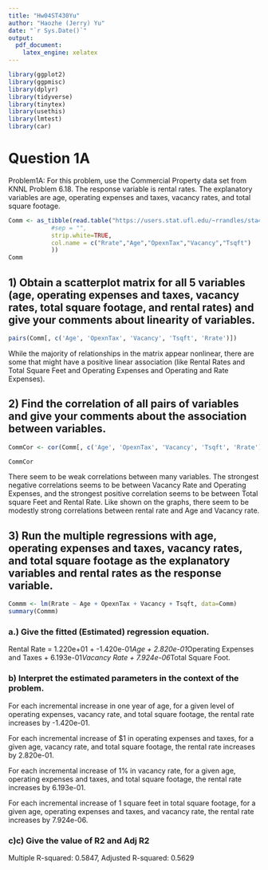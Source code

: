 ```yaml
---
title: "Hw04ST430Yu"
author: "Haozhe (Jerry) Yu"
date: "`r Sys.Date()`"
output: 
  pdf_document:
    latex_engine: xelatex
---
```


```r
library(ggplot2)
library(ggpmisc)
library(dplyr)
library(tidyverse)
library(tinytex)
library(usethis)
library(lmtest)
library(car)
```

# Question 1A

Problem1A: For this problem, use the Commercial Property data set from KNNL Problem 6.18. The response variable is rental rates. The explanatory variables are age, operating expenses and taxes, vacancy rates, and total square footage.


```r
Comm <- as_tibble(read.table("https://users.stat.ufl.edu/~rrandles/sta4210/Rclassnotes/data/textdatasets/KutnerData/Chapter%20%206%20Data%20Sets/CH06PR18.txt", 
            #sep = "", 
            strip.white=TRUE,
            col.name = c("Rrate","Age","OpexnTax","Vacancy","Tsqft")
            ))
Comm
```


## 1) Obtain a scatterplot matrix for all 5 variables (age, operating expenses and taxes, vacancy rates, total square footage, and rental rates) and give your comments about linearity of variables.


```r
pairs(Comm[, c('Age', 'OpexnTax', 'Vacancy', 'Tsqft', 'Rrate')])
```

While the majority of relationships in the matrix appear nonlinear, there are some that might have a positive linear association (like Rental Rates and Total Square Feet and Operating Expenses and Operating and Rate Expenses). 

## 2) Find the correlation of all pairs of variables and give your comments about the association between variables.


```r

CommCor <- cor(Comm[, c('Age', 'OpexnTax', 'Vacancy', 'Tsqft', 'Rrate')])

CommCor
```

There seem to be weak correlations between many variables. The strongest negative correlations seems to be between Vacancy Rate and Operating Expenses, and the strongest positive correlation seems to be between Total square Feet and Rental Rate. Like shown on the graphs, there seem to be modestly strong correlations between rental rate and Age and Vacancy rate. 

## 3) Run the multiple regressions with age, operating expenses and taxes, vacancy rates, and total square footage as the explanatory variables and rental rates as the response variable.

```r
Commm <- lm(Rrate ~ Age + OpexnTax + Vacancy + Tsqft, data=Comm)
summary(Commm)
```

### a.) Give the fitted (Estimated) regression equation.

Rental Rate = 1.220e+01 + -1.420e-01*Age + 2.820e-01*Operating Expenses and Taxes + 6.193e-01*Vacancy Rate + 7.924e-06*Total Square Foot. 

### b) Interpret the estimated parameters in the context of the problem.

For each incremental increase in one year of age, for a given level of operating expenses, vacancy rate, and total square footage, the rental rate increases by -1.420e-01. 

For each incremental increase of $1 in operating expenses and taxes, for a given age, vacancy rate, and total square footage, the rental rate increases by 2.820e-01. 

For each incremental increase of 1% in vacancy rate, for a given age, operating expenses and taxes, and total square footage, the rental rate increases by 6.193e-01. 

For each incremental increase of 1 square feet in total square footage, for a given age, operating expenses and taxes, and vacancy rate, the rental rate increases by 7.924e-06.

### c)c) Give the value of R2 and Adj R2

Multiple R-squared:  0.5847,	Adjusted R-squared:  0.5629 
